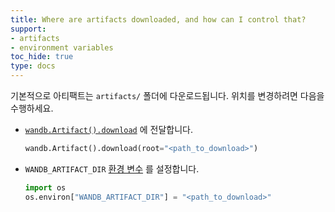 ```yaml
---
title: Where are artifacts downloaded, and how can I control that?
support:
- artifacts
- environment variables
toc_hide: true
type: docs
---
```


기본적으로 아티팩트는 `artifacts/` 폴더에 다운로드됩니다. 위치를 변경하려면 다음을 수행하세요.

- [`wandb.Artifact().download`](/ko/models/ref/python/public-api/api) 에 전달합니다.

    ```python
    wandb.Artifact().download(root="<path_to_download>")
    ```

- `WANDB_ARTIFACT_DIR` [환경 변수](/ko/models/track/environment-variables/) 를 설정합니다.

    ```python
    import os
    os.environ["WANDB_ARTIFACT_DIR"] = "<path_to_download>"
    ```
